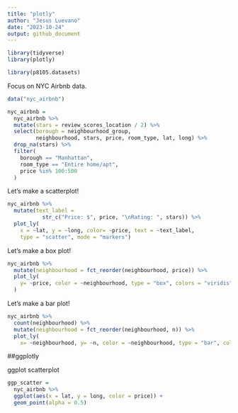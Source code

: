 ```yaml
---
title: "plotly"
author: "Jesus Luevano"
date: "2023-10-24"
output: github_document
---
```


```r
library(tidyverse)
library(plotly)

library(p8105.datasets)
```


Focus on NYC Airbnb data.

```r
data("nyc_airbnb")

nyc_airbnb = 
  nyc_airbnb %>%
  mutate(stars = review_scores_location / 2) %>%
  select(borough = neighbourhood_group,
         neighbourhood, stars, price, room_type, lat, long) %>%
  drop_na(stars) %>%
  filter(
    borough == "Manhattan",
    room_type == "Entire home/apt",
    price %in% 100:500
  )
```

Let's make a scatterplot!

```r
nyc_airbnb %>%
  mutate(text_label = 
           str_c("Price: $", price, "\nRating: ", stars)) %>%
  plot_ly(
    x = ~lat, y = ~long, color= ~price, text = ~text_label,
    type = "scatter", mode = "markers")
```

Let's make a box plot!

```r
nyc_airbnb %>%
  mutate(neighbourhood = fct_reorder(neighbourhood, price)) %>%
  plot_ly(
    y= ~price, color = ~neighbourhood, type = "box", colors = "viridis"
  )
```

Let's make a bar plot!

```r
nyc_airbnb %>%
  count(neighbourhood) %>%
  mutate(neighbourhood = fct_reorder(neighbourhood, n)) %>%
  plot_ly(
    x= ~neighbourhood, y= ~n, color = ~neighbourhood, type = "bar", colors = "viridis")
```

##ggplotly

ggplot scatterplot
```r
ggp_scatter = 
  nyc_airbnb %>%
  ggplot(aes(x = lat, y = long, color = price)) +
  geom_point(alpha = 0.5)
```

